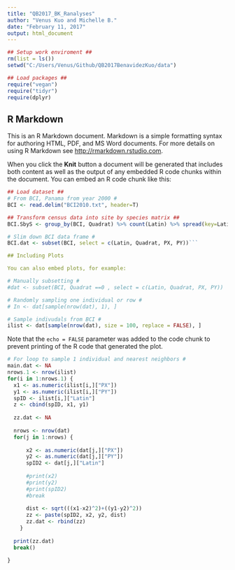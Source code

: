 ```yaml
---
title: "QB2017_BK_Ranalyses"
author: "Venus Kuo and Michelle B."
date: "February 11, 2017"
output: html_document
---
```


```r
## Setup work enviroment ##
rm(list = ls())
setwd("C:/Users/Venus/Github/QB2017BenavidezKuo/data")

## Load packages ##
require("vegan")  
require("tidyr")
require(dplyr)
```

## R Markdown

This is an R Markdown document. Markdown is a simple formatting syntax for authoring HTML, PDF, and MS Word documents. For more details on using R Markdown see <http://rmarkdown.rstudio.com>.

When you click the **Knit** button a document will be generated that includes both content as well as the output of any embedded R code chunks within the document. You can embed an R code chunk like this:

```r
## Load dataset ##
# From BCI, Panama from year 2000 #
BCI <- read.delim("BCI2010.txt", header=T)

## Transform census data into site by species matrix ##
BCI.SbyS <- group_by(BCI, Quadrat) %>% count(Latin) %>% spread(key=Latin, value=n , fill=0)

# Slim down BCI data frame #
BCI.dat <- subset(BCI, select = c(Latin, Quadrat, PX, PY))```

## Including Plots

You can also embed plots, for example:

```  



```r
# Manually subsetting # 
#dat <- subset(BCI, Quadrat ==0 , select = c(Latin, Quadrat, PX, PY))

# Randomly sampling one individual or row #
# In <- dat[sample(nrow(dat), 1), ]

# Sample indivudals from BCI #
ilist <- dat[sample(nrow(dat), size = 100, replace = FALSE), ]
```

Note that the `echo = FALSE` parameter was added to the code chunk to prevent printing of the R code that generated the plot.


```r

# For loop to sample 1 individual and nearest neighbors # 
main.dat <- NA
nrows.1 <- nrow(ilist)
for(i in 1:nrows.1) {
  x1 <- as.numeric(ilist[i,]["PX"])
  y1 <- as.numeric(ilist[i,]["PY"])
  spID <- ilist[i,]["Latin"]
  z <- cbind(spID, x1, y1)
  
  zz.dat <- NA
  
  nrows <- nrow(dat)
  for(j in 1:nrows) {
    
      x2 <- as.numeric(dat[j,]["PX"])
      y2 <- as.numeric(dat[j,]["PY"])
      spID2 <- dat[j,]["Latin"]
      
      #print(x2)
      #print(y2)
      #print(spID2)
      #break
      
      dist <- sqrt(((x1-x2)^2)+((y1-y2)^2))
      zz <- paste(spID2, x2, y2, dist)
      zz.dat <- rbind(zz)
    }
  
  print(zz.dat)
  break()
  
}



```




